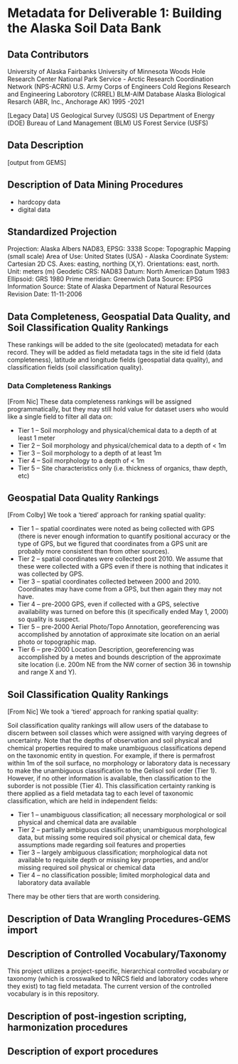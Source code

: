 # Metadata for Deliverable 1: Building the Alaska Soil Data Bank

## Data Contributors

University of Alaska Fairbanks University of Minnesota Woods Hole Research Center National Park Service - Arctic Research Coordination Network (NPS-ACRN) U.S. Army Corps of Engineers Cold Regions Research and Engineering Laborotory (CRREL) BLM-AIM Database Alaska Biological Resarch (ABR, Inc., Anchorage AK) 1995 -2021

\[Legacy Data\] US Geological Survey (USGS) US Department of Energy (DOE) Bureau of Land Management (BLM) US Forest Service (USFS)

## Data Description

\[output from GEMS\]

## Description of Data Mining Procedures

-   hardcopy data
-   digital data

## Standardized Projection

Projection: Alaska Albers NAD83, EPSG: 3338 Scope: Topographic Mapping (small scale) Area of Use: United States (USA) - Alaska Coordinate System: Cartesian 2D CS. Axes: easting, northing (X,Y). Orientations: east, north. Unit: meters (m) Geodetic CRS: NAD83 Datum: North American Datum 1983 Ellipsoid: GRS 1980 Prime meridian: Greenwich Data Source: EPSG Information Source: State of Alaska Department of Natural Resources Revision Date: 11-11-2006

## Data Completeness, Geospatial Data Quality, and Soil Classification Quality Rankings
These rankings will be added to the site (geolocated) metadata for each record. They will be added as field metadata tags in the site id field (data completeness), latitude and longitude fields (geospatial data quality), and classification fields (soil classification quality).

### Data Completeness Rankings

\[From Nic\] These data completeness rankings will be assigned programmatically, but they may still hold value for dataset users who would like a single field to filter all data on: 

- Tier 1 -- Soil morphology and physical/chemical data to a depth of at least 1 meter
- Tier 2 -- Soil morphology and physical/chemical data to a depth of < 1m
- Tier 3 -- Soil morphology to a depth of at least 1m
- Tier 4 -- Soil morphology to a depth of < 1m
- Tier 5 -- Site characteristics only (i.e. thickness of organics, thaw depth, etc)

## Geospatial Data Quality Rankings

\[From Colby\] We took a 'tiered' approach for ranking spatial quality:

-   Tier 1 -- spatial coordinates were noted as being collected with GPS (there is never enough information to quantify positional accuracy or the type of GPS, but we figured that coordinates from a GPS unit are probably more consistent than from other sources).
-   Tier 2 -- spatial coordinates were collected post 2010. We assume that these were collected with a GPS even if there is nothing that indicates it was collected by GPS.
-   Tier 3 -- spatial coordinates collected between 2000 and 2010. Coordinates may have come from a GPS, but then again they may not have.
-   Tier 4 -- pre-2000 GPS, even if collected with a GPS, selective availability was turned on before this (it specifically ended May 1, 2000) so quality is suspect.
-   Tier 5 -- pre-2000 Aerial Photo/Topo Annotation, georeferencing was accomplished by annotation of approximate site location on an aerial photo or topographic map.
-   Tier 6 -- pre-2000 Location Description, georeferencing was accomplished by a metes and bounds description of the approximate site location (i.e. 200m NE from the NW corner of section 36 in township and range X and Y).

## Soil Classification Quality Rankings

\[From Nic\] We took a 'tiered' approach for ranking spatial quality:

Soil classification quality rankings will allow users of the database to discern between soil classes which were assigned with varying degrees of uncertainty. Note that the depths of observation and soil physical and chemical properties required to make unambiguous classifications depend on the taxonomic entity in question. For example, if there is permafrost within 1m of the soil surface, no morphology or laboratory data is necessary to make the unambiguous classification to the Gelisol soil order (Tier 1). However, if no other information is available, then classification to the suborder is not possible (Tier 4). This classification certainty ranking is there applied as a field metadata tag to each level of taxonomic classification, which are held in independent fields:

-   Tier 1 -- unambiguous classification; all necessary morphological or soil physical and chemical data are available
-   Tier 2 -- partially ambiguous classification; unambiguous morphological data, but missing some required soil physical or chemical data, few assumptions made regarding soil features and properties
-   Tier 3 -- largely ambiguous classification; morphological data not available to requisite depth or missing key properties, and and/or missing required soil physical or chemical data
-   Tier 4 -- no classification possible; limited morphological data and laboratory data available

There may be other tiers that are worth considering.

## Description of Data Wrangling Procedures-GEMS import

## Description of Controlled Vocabulary/Taxonomy

This project utilizes a project-specific, hierarchical controlled vocabulary or taxonomy (which is crosswalked to NRCS field and laboratory codes where they exist) to tag field metadata. The current version of the controlled vocabulary is in this repository.

## Description of post-ingestion scripting, harmonization procedures

## Description of export procedures

